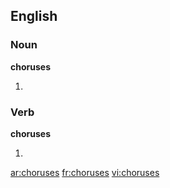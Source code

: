 ==English==

===Noun===
'''choruses'''

# {{plural of|[[chorus]]}}

===Verb===
'''choruses'''

# {{third-person singular of|[[chorus]]}}

[[ar:choruses]]
[[fr:choruses]]
[[vi:choruses]]